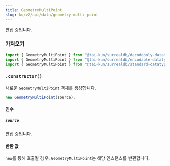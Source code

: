 ```yaml
---
title: GeometryMultiPoint
slug: ko/v2/api/data/geometry-multi-point
---
```



편집 중입니다.

### 가져오기

```ts
import { GeometryMultiPoint } from "@tai-kun/surrealdb/decodeonly-datatypes";
import { GeometryMultiPoint } from "@tai-kun/surrealdb/encodable-datatypes";
import { GeometryMultiPoint } from "@tai-kun/surrealdb/standard-datatypes";
```

### `.constructor()`

새로운 `GeometryMultiPoint` 객체를 생성합니다.

```ts
new GeometryMultiPoint(source);
```

#### 인수

##### `source`

편집 중입니다.

#### 반환 값

`new`를 통해 호출될 경우, `GeometryMultiPoint`는 해당 인스턴스를 반환합니다.
